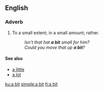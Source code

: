 {{also|bit}}
==English==

===Adverb===
{{en-adv|pos=[[a]] [[bit]]|-}}

# To a small extent; in a small amount; rather.
#: ''Isn't that hat '''a bit''' small for him?''
#: ''Could you move that up '''a bit'''?''

====See also====
* [[a little]]
* [[a lot]]

[[ku:a bit]]
[[simple:a bit]]
[[fi:a bit]]